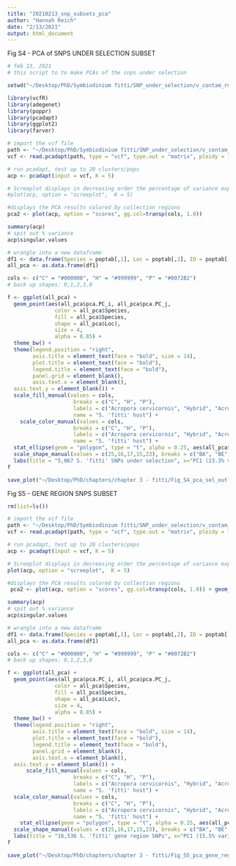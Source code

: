 ```yaml
---
title: "20210213_snp_subsets_pca"
author: "Hannah Reich"
date: "2/13/2021"
output: html_document
---
```



Fig S4 - PCA of SNPS UNDER SELECTION SUBSET
```r
# feb 13, 2021
# this script to to make PCAs of the snps under selection

setwd("~/Desktop/PhD/Symbiodinium fitti/SNP_under_selection/v_contam_rm_08082019/2021_mec_R1/")

library(vcfR)
library(adegenet)
library(poppr)
library(pcadapt)
library(ggplot2)
library(farver)

# import the vcf file
path <- "~/Desktop/PhD/Symbiodinium fitti/SNP_under_selection/v_contam_rm_08082019/2021_mec_R1/20210213_snp_under_sel_SUBSET.recode.vcf"
vcf <- read.pcadapt(path, type = "vcf", type.out = "matrix", ploidy = 1)

# run pcadapt, test up to 20 clusters/pops
acp <- pcadapt(input = vcf, K = 5)

# Screeplot displays in decreasing order the percentage of variance explained by each PC
#plot(acp, option = "screeplot",  K = 5)

#displays the PCA results colored by collection regions
pca2 <- plot(acp, option = "scores", gg.col=transp(cols, 1.0)) 

summary(acp)
# spit out % variance
acp$singular.values

# wrangle into a new dataframe
df1 <- data.frame(Species = poptab[,1], Loc = poptab[,2], ID = poptab[,3], pca = pca2$data)
all_pca <- as.data.frame(df1)

cols <- c("C" = "#000000", "H" = "#999999", "P" = "#0072B2")
# back up shapes: 0,1,2,3,8

f <- ggplot(all_pca) + 
  geom_point(aes(all_pca$pca.PC_i, all_pca$pca.PC_j,
               color = all_pca$Species,
               fill = all_pca$Species,
               shape = all_pca$Loc), 
               size = 4, 
               alpha = 0.85) +
  theme_bw() +
  theme(legend.position = "right",
        axis.title = element_text(face = "bold", size = 14),
        plot.title = element_text(face = "bold"),
        legend.title = element_text(face = "bold"),
        panel.grid = element_blank(),
        axis.text.x = element_blank(),
  axis.text.y = element_blank()) +
  scale_fill_manual(values = cols, 
                     breaks = c("C", "H", "P"),
                     labels = c("Acropora cervicornis", "Hybrid", "Acropora palmata"),
                     name = "S. 'fitti' host") +
    scale_color_manual(values = cols, 
                     breaks = c("C", "H", "P"),
                     labels = c("Acropora cervicornis", "Hybrid", "Acropora palmata"),
                     name = "S. 'fitti' host") +
  stat_ellipse(geom = "polygon", type = "t", alpha = 0.25, aes(all_pca$pca.PC_i, all_pca$pca.PC_j, fill= Species), show.legend = FALSE) + scale_fill_manual(values=cols) + # ellipses assumes multivariate distribution using default confidence level (0.95)
  scale_shape_manual(values = c(25,16,17,15,23), breaks = c("BA", "BE", "CU", "FL", "VI"), labels = c("Bahamas", "Belize", "Curacao", "Florida", "USVI"), name = "Location") +
  labs(title = "5,067 S. 'fitti' SNPs under selection", x="PC1 (23.3% variance)", y="PC2 (22.0% variance)")
f

save_plot("~/Desktop/PhD/chapters/chapter 3 - fitti/Fig_S4_pca_sel_outlier_snps.pdf", f, base_aspect_ratio = 1.6)

```

Fig S5 - GENE REGION SNPS SUBSET
```r

rm(list=ls())

# import the vcf file
path <- "~/Desktop/PhD/Symbiodinium fitti/SNP_under_selection/v_contam_rm_08082019/2021_mec_R1/20210213_gene_snps_SUBSET.recode.vcf"
vcf <- read.pcadapt(path, type = "vcf", type.out = "matrix", ploidy = 1)

# run pcadapt, test up to 20 clusters/pops
acp <- pcadapt(input = vcf, K = 5)

# Screeplot displays in decreasing order the percentage of variance explained by each PC
plot(acp, option = "screeplot",  K = 5)

#displays the PCA results colored by collection regions
 pca2 <- plot(acp, option = "scores", gg.col=transp(cols, 1.0)) + geom_point(aes(color=poptab$host))

summary(acp)
# spit out % variance
acp$singular.values

# wrangle into a new dataframe
df1 <- data.frame(Species = poptab[,1], Loc = poptab[,2], ID = poptab[,3], pca = pca2$data)
all_pca <- as.data.frame(df1)

cols <- c("C" = "#000000", "H" = "#999999", "P" = "#0072B2")
# back up shapes: 0,1,2,3,8

f <- ggplot(all_pca) + 
  geom_point(aes(all_pca$pca.PC_i, all_pca$pca.PC_j,
               color = all_pca$Species, 
               fill = all_pca$Species,
               shape = all_pca$Loc), 
               size = 4, 
               alpha = 0.85) +
  theme_bw() +
  theme(legend.position = "right",
        axis.title = element_text(face = "bold", size = 14),
        plot.title = element_text(face = "bold"),
        legend.title = element_text(face = "bold"),
        panel.grid = element_blank(),
        axis.text.x = element_blank(),
  axis.text.y = element_blank()) +
      scale_fill_manual(values = cols, 
                     breaks = c("C", "H", "P"),
                     labels = c("Acropora cervicornis", "Hybrid", "Acropora palmata"),
                     name = "S. 'fitti' host") +
  scale_color_manual(values = cols, 
                     breaks = c("C", "H", "P"),
                     labels = c("Acropora cervicornis", "Hybrid", "Acropora palmata"),
                     name = "S. 'fitti' host") +
    stat_ellipse(geom = "polygon", type = "t", alpha = 0.25, aes(all_pca$pca.PC_i, all_pca$pca.PC_j, fill= Species), show.legend = FALSE) + scale_fill_manual(values=cols) + # ellipses assumes multivariate distribution using default confidence level (0.95)
  scale_shape_manual(values = c(25,16,17,15,23), breaks = c("BA", "BE", "CU", "FL", "VI"), labels = c("Bahamas", "Belize", "Curacao", "Florida", "USVI"), name = "Location") +
  labs(title = "16,536 S. 'fitti' gene region SNPs", x="PC1 (15.5% variance)", y="PC2 (12.9% variance)")
f

save_plot("~/Desktop/PhD/chapters/chapter 3 - fitti/Fig_S5_pca_gene_region.pdf", f, base_aspect_ratio = 1.6)
```

